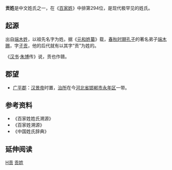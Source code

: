 {{姓氏
|姓氏=贡
|繁體=貢
|簡體=贡
|拼音=Gòng
|中国大陆=Gong
|台湾=Kung
|香港=Kung
|澳门=Kong
|新加坡=
|马来西亚=
|越南=Cống
|韩国=
|反切=
|同音字=
|堂号=
|郡望=[[广平郡|广平郡]]
}}

'''贡姓'''是中文姓氏之一，在《[[百家姓|百家姓]]》中排第294位，是现代极罕见的姓氏。
== 起源 ==
出自[[端木姓|端木姓]]，以祖先名字为姓。据《[[元和姓纂|元和姓纂]]》载，[[春秋时期|春秋时期]][[孔子|孔子]]的著名弟子[[端木赐|端木赐]]，字[[子贡|子贡]]，他的后代就有以其字“贡”为姓的。

《[[汉书|汉书]]·[[朱博|朱博]]传》说，贡也作赣。

== 郡望 ==
*[[广平郡|广平郡]]：[[汉景帝|汉景帝]]时置，[[治所|治所]]在今[[河北省|河北省]][[邯郸市|邯郸市]][[永年区|永年区]]一带。

== 参考资料 ==
{{Reflist|2}}
*《百家姓姓氏溯源》
*《百家姓溯源》
*《中国姓氏辞典》

== 延伸阅读 ==
{{Wikisource further reading}}
<references group="注释"/>

[[Category:漢姓|H贡]]
[[Category:贡姓|]]